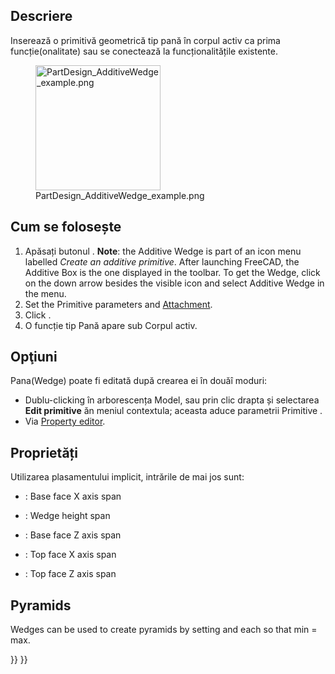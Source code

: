 <languages/>

{{Docnav
|[[PartDesign_AdditivePrism|Additive prism]]
|[[PartDesign_Pocket|Pocket]]
|[[PartDesign_Workbench|PartDesign]]
|IconL=PartDesign_AdditivePrism.svg
|IconR=PartDesign_Pocket.svg
|IconC=Workbench_PartDesign.svg
}}

<div class="mw-translate-fuzzy">
{{GuiCommand|Name=PartDesign AdditiveWedge|Workbenches=[[PartDesign Workbench|PartDesign]]|MenuLocation=Part Design → Create an additive primitive → Additive Wedge|Shortcut=None|SeeAlso=[[PartDesign CompPrimitiveAdditive]]}}
</div>

==Descriere==

Inserează o primitivă geometrică tip pană în corpul activ ca prima funcție(onalitate) sau se conectează la funcționalitățile  existente.

[[File:PartDesign_AdditiveWedge_example.png|200px]]

<div class="mw-translate-fuzzy">
== Cum se folosește ==
</div>

<div class="mw-translate-fuzzy">
# Apăsați butonul {{KEY|[[Image:PartDesign AdditiveWedge.png|24px]] '''Additive Wedge'''}} . '''Note''': the Additive Wedge is part of an icon menu labelled ''Create an additive primitive''. After launching FreeCAD, the Additive Box is the one displayed in the toolbar. To get the Wedge, click on the down arrow besides the visible icon and select Additive Wedge in the menu.
# Set the Primitive parameters and [[Part_EditAttachment|Attachment]].
# Click {{KEY|OK}}.
# O funcție tip Pană apare sub Corpul activ.
</div>

== Opţiuni ==

<div class="mw-translate-fuzzy">
Pana(Wedge) poate fi editată după crearea ei în douăî moduri:
* Dublu-clicking în arborescența Model, sau prin clic drapta și selectarea '''Edit primitive''' ăn meniul contextula; aceasta aduce parametrii  Primitive .
* Via  [[Property editor]].
</div>

==Proprietăți==

Utilizarea plasamentului implicit, intrările de mai jos sunt:
*{{PropertyData|X min/max}} : Base face X axis span
*{{PropertyData|Y min/max}}: Wedge height span
*{{PropertyData|Z min/max}} : Base face Z axis span
*{{PropertyData|X2 min/max}} : Top face X axis span
*{{PropertyData|Z2 min/max}} : Top face Z axis span

==Pyramids==

Wedges can be used to create pyramids by setting {{PropertyData|X2 min/max}} and {{PropertyData|Z2 min/max}} each so that min = max.


{{Docnav
|[[PartDesign_AdditivePrism|Additive prism]]
|[[PartDesign_Pocket|Pocket]]
|[[PartDesign_Workbench|PartDesign]]
|IconL=PartDesign_AdditivePrism.svg
|IconR=PartDesign_Pocket.svg
|IconC=Workbench_PartDesign.svg
}}

{{PartDesign_Tools_navi{{#translation:}}}}
{{Userdocnavi{{#translation:}}}}